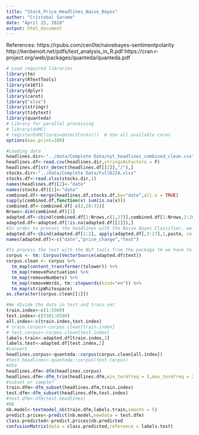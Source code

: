 ```yaml
---
title: "Stock_Price_Headlines_Naive_Bayes"
author: "Cristobal Sarome"
date: "April 15, 2018"
output: html_document
---
```

References:
https://rpubs.com/cen0te/naivebayes-sentimentpolarity
http://kenbenoit.net/pdfs/text_analysis_in_R.pdf
https://cran.r-project.org/web/packages/quanteda/quanteda.pdf



```r
# Load required libraries
library(tm)
library(RTextTools)
library(e1071)
library(dplyr)
library(caret)
library("xlsx")
library(stringr)
library(tidytext)
library(quanteda)
# Library for parallel processing
# library(doMC)
# registerDoMC(cores=detectCores())  # Use all available cores
options(max.print=100)
```

```r
#Loading data
headlines.dir<-"../data/Complete Data/nyt_headlines_combined_clean.csv"
headlines.df<-read.csv(headlines.dir,stringsAsFactors = F)
headlines.df[str_detect(headlines.df[[1]],"/"),]
stocks.dir<-"../data/Complete Data/FullDJIA.xlsx"
stocks.df<-read.xlsx(stocks.dir,1)
names(headlines.df)[2]<-"date"
names(stocks.df)[1]<-"date"
combined.df<-merge(headlines.df,stocks.df,by="date",all.x = TRUE)
sapply(combined.df,function(x) sum(is.na(x)))
combined.df<-combined.df[-c(2,28:33)]
Nrows<-dim(combined.df)[1]
adapted.df<-cbind(combined.df[1:Nrows,c(1,27)],combined.df[1:Nrows,2:26])
adapted.df<-adapted.df[!is.na(adapted.df[[2]]),]
#In order to process the headlines with the Naive Bayes Classifier, we combine all the headlines from 3 days previous to the prediction in a single doccument
adapted.df<-cbind(adapted.df[1:2], apply(adapted.df[,3:27],1,paste, collapse=" "),stringsAsFactors=F)
names(adapted.df)<-c("date","price_change","text")
```
```r
#To process the text with the NLP tools from the package tm we have to create a corpus
corpus <- tm::Corpus(VectorSource(adapted.df$text))
corpus.clean <- corpus %>%
  tm_map(content_transformer(tolower)) %>% 
  tm_map(removePunctuation) %>%
  tm_map(removeNumbers) %>%
  tm_map(removeWords, tm::stopwords(kind="en")) %>%
  tm_map(stripWhitespace)
as.character(corpus.clean[[1]])
```

```r

#We divide the data in test and train set
train.index<-c(1:5500)
test.index<-c(5501:6500)
all.index<-c(train.index,test.index)
# train.corpus<-corpus.clean[train.index]
# test.corpus<-corpus.clean[test.index]
labels.train<-adapted.df[train.index,2]
labels.test<-adapted.df[test.index,2]
#convert
headlines.corpus<-quanteda::corpus(corpus.clean[all.index])
#test.headlines<-quanteda::corpus(test.corpus)
#dtm
headlines.dfm<-dfm(headlines.corpus)
headlines.dfm<-dfm_trim(headlines.dfm,min_termfreq = 5,max_termfreq = 200)
#subset or sample?
train.dfm<-dfm_subset(headlines.dfm,train.index)
test.dfm<-dfm_subset(headlines.dfm,test.index)
#test.dfm<-dfm(test.headlines)
#NB
nb.model<-textmodel_nb(train.dfm,labels.train,smooth = 5)
predict.prices<-predict(nb.model,newdata = test.dfm)
class.predicted<-predict.prices$nb.predicted
confusionMatrix(data = class.predicted,reference = labels.test)
```


